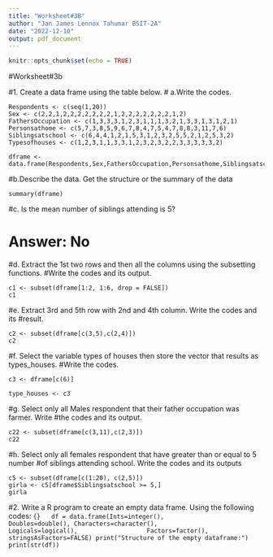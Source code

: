 ```yaml
---
title: "Worksheet#3B"
author: "Jan James Lennox Tahumar BSIT-2A"
date: "2022-12-10"
output: pdf_document
---
```


```r
knitr::opts_chunk$set(echo = TRUE)
```

#Worksheet#3b


#1. Create a data frame using the table below.
# a.Write the codes.
```{}
Respondents <- c(seq(1,20))
Sex <- c(2,2,1,2,2,2,2,2,2,2,1,2,2,2,2,2,2,2,1,2)
FathersOccupation <- c(1,3,3,3,1,2,3,1,1,1,3,2,1,3,3,1,3,1,2,1)
Personsathome <- c(5,7,3,8,5,9,6,7,8,4,7,5,4,7,8,8,3,11,7,6) 
Siblingsatschool <- c(6,4,4,1,2,1,5,3,1,2,3,2,5,5,2,1,2,5,3,2)
Typesofhouses <- c(1,2,3,1,1,3,3,1,2,3,2,3,2,2,3,3,3,3,3,2)

dframe <- data.frame(Respondents,Sex,FathersOccupation,Personsathome,Siblingsatschool,Typesofhouses)
```
#b.Describe the data. Get the structure or the summary of the data
```{}
summary(dframe)
```

#c. Is the mean number of siblings attending is 5?

# Answer: No 

#d. Extract the 1st two rows and then all the columns using the subsetting functions.
#Write the codes and its output.
```{}
c1 <- subset(dframe[1:2, 1:6, drop = FALSE])
c1
```
#e. Extract 3rd and 5th row with 2nd and 4th column. Write the codes and its
#result.
```{}
c2 <- subset(dframe[c(3,5),c(2,4)])
c2
```
#f. Select the variable types of houses then store the vector that results as types_houses.
#Write the codes.
```{}
c3 <- dframe[c(6)]

type_houses <- c3
```

 #g. Select only all Males respondent that their father occupation was farmer. Write
#the codes and its output.
```{}
c22 <- subset(dframe[c(3,11),c(2,3)])
c22
```




#h. Select only all females respondent that have greater than or equal to 5 number
#of siblings attending school. Write the codes and its outputs
```{}
c5 <- subset(dframe[c(1:20), c(2,5)])
girla <- c5[dframe$Siblingsatschool >= 5,]
girla
```
#2. Write a R program to create an empty data frame. Using the following codes:
  ```{}
  df = data.frame(Ints=integer(),
                  Doubles=double(), Characters=character(),
                  Logicals=logical(),
                  Factors=factor(),
                  stringsAsFactors=FALSE)
print("Structure of the empty dataframe:")
print(str(df))
```

